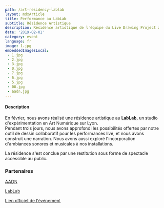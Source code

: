 ```yaml
---
path: /art-residency-lablab
layout: mdxArticle
title: Performance au LabLab
subtitle: Résidence Artistique
description: Résidence artistique de l'équipe du Live Drawing Project au LabLab à Lyon en partenariat avec l'AADN
date: '2019-02-01'
category: event
language: fr
image: 1.jpg
embeddedImagesLocal:
 - 1.jpg
 - 2.jpg
 - 3.jpg
 - 0.jpg
 - 7.jpg
 - 6.jpg
 - 5.jpg
 - 00.jpg
 - aadn.jpg
---
```


#### Description

En février, nous avons réalisé une résidence artistique au **LabLab**, un studio d'expérimentation en Art Numérique sur Lyon.  
Pendant trois jours, nous avons approfondi les possibilités offertes par notre outil de dessin collaboratif pour les performances live, et nous avons construit une narration.
Nous avons aussi exploré l'incorporation d'ambiances sonores et musicales à nos installations.

La résidence s'est conclue par une restitution sous forme de spectacle accessible au public.

<ImageGrid props={props} indices={[0,1,2,3,4,5]}/>

### Partenaires

[AADN](http://aadn.org/)

[LabLab](https://www.facebook.com/atelierlablab/)

[Lien officiel de l'événement](https://aadn.org/nos-residences/the-live-drawing-project-en-residence-au-lab-lab/)
